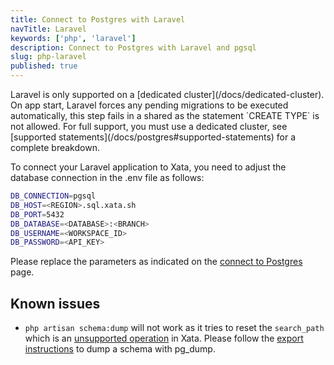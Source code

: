 ```yaml
---
title: Connect to Postgres with Laravel
navTitle: Laravel
keywords: ['php', 'laravel']
description: Connect to Postgres with Laravel and pgsql
slug: php-laravel
published: true
---
```


<Alert status="warning">
  Laravel is only supported on a [dedicated cluster](/docs/dedicated-cluster). On app start, Laravel forces any pending
  migrations to be executed automatically, this step fails in a shared as the statement `CREATE TYPE` is not allowed.
  For full support, you must use a dedicated cluster, see [supported statements](/docs/postgres#supported-statements)
  for a complete breakdown.
</Alert>

To connect your Laravel application to Xata, you need to adjust the database connection in the .env file as follows:

```bash title=".env"
DB_CONNECTION=pgsql
DB_HOST=<REGION>.sql.xata.sh
DB_PORT=5432
DB_DATABASE=<DATABASE>:<BRANCH>
DB_USERNAME=<WORKSPACE_ID>
DB_PASSWORD=<API_KEY>
```

Please replace the parameters as indicated on the [connect to Postgres](/docs/postgres) page.

## Known issues

- `php artisan schema:dump` will not work as it tries to reset the `search_path` which is an [unsupported operation](/docs/postgres#unsupported-statements-and-functions) in Xata. Please follow the [export instructions](/docs/postgres#export) to dump a schema with pg_dump.
